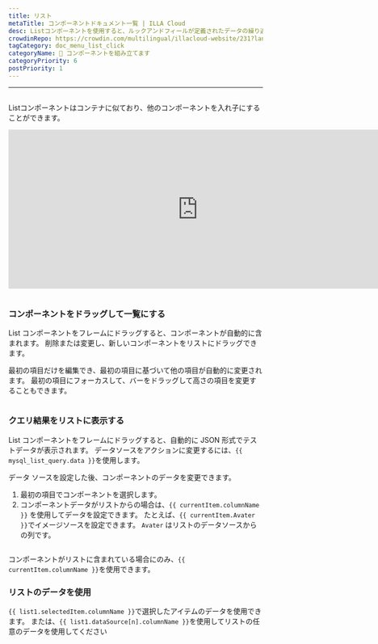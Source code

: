 ```yaml
---
title: リスト
metaTitle: コンポーネントドキュメント一覧 | ILLA Cloud
desc: Listコンポーネントを使用すると、ルックアンドフィールが定義されたデータの繰り返し行を作成できます。
crowdinRepo: https://crowdin.com/multilingual/illacloud-website/231?languages=ja&filter=basic&value=0
tagCategory: doc_menu_list_click
categoryName: 🧬 コンポーネントを組み立てます
categoryPriority: 6
postPriority: 1
---
```


* * *

## <h2 hidden>リスト</h2>

Listコンポーネントはコンテナに似ており、他のコンポーネントを入れ子にすることができます。

<iframe width="750" height="315" src="https://www.youtube.com/embed/5rtzkJxEe5o" title="How to use List Component in ILLA Cloud? ILLA Tutorial." frameborder="0" allow="accelerometer; autoplay; clipboard-write; encrypted-media; gyroscope; picture-in-picture; web-share" allowfullscreen></iframe>

<img
  src='https://cdn.illacloud.com/official-website/img/docs/assemble/list.png'
  alt=""
/>

### コンポーネントをドラッグして一覧にする

List コンポーネントをフレームにドラッグすると、コンポーネントが自動的に含まれます。 削除または変更し、新しいコンポーネントをリストにドラッグできます。 

最初の項目だけを編集でき、最初の項目に基づいて他の項目が自動的に変更されます。 最初の項目にフォーカスして、バーをドラッグして高さの項目を変更することもできます。

<img
  src='https://cdn.illacloud.com/official-website/img/docs/assemble/list1.png'
  alt=""
/>

### クエリ結果をリストに表示する

List コンポーネントをフレームにドラッグすると、自動的に JSON 形式でテストデータが表示されます。 データソースをアクションに変更するには、`{{ mysql_list_query.data }}`を使用します。 

データ ソースを設定した後、コンポーネントのデータを変更できます。

1.  最初の項目でコンポーネントを選択します。 
2.  コンポーネントデータがリストからの場合は、`{{ currentItem.columnName }}` を使用してデータを設定できます。 たとえば、`{{ currentItem.Avater }}`でイメージソースを設定できます。 `Avater` はリストのデータソースからの列です。

<img
  src='https://cdn.illacloud.com/official-website/img/docs/assemble/list2.png'
  alt=""
/>

コンポーネントがリストに含まれている場合にのみ、`{{ currentItem.columnName }}`を使用できます。 

### リストのデータを使用

`{{ list1.selectedItem.columnName }}`で選択したアイテムのデータを使用できます。 または、`{{ list1.dataSource[n].columnName }}`を使用してリストの任意のデータを使用してください

<img
  src='https://cdn.illacloud.com/official-website/img/docs/assemble/list3.png'
  alt=""
/>
